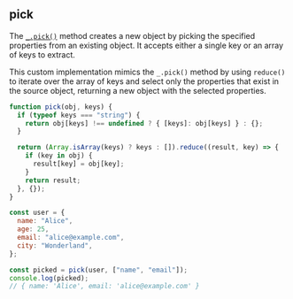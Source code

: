 
## pick

The [`_.pick()`](https://lodash.com/docs/4.17.15#pick) method creates a new object by picking
the specified properties from an existing object. It accepts either a single key or an array of keys to extract.

This custom implementation mimics the `_.pick()` method by using `reduce()` to iterate over the array of
keys and select only the properties that exist in the source object, returning a new object with the selected properties.

```js
function pick(obj, keys) {
  if (typeof keys === "string") {
    return obj[keys] !== undefined ? { [keys]: obj[keys] } : {};
  }

  return (Array.isArray(keys) ? keys : []).reduce((result, key) => {
    if (key in obj) {
      result[key] = obj[key];
    }
    return result;
  }, {});
}

const user = {
  name: "Alice",
  age: 25,
  email: "alice@example.com",
  city: "Wonderland",
};

const picked = pick(user, ["name", "email"]);
console.log(picked);
// { name: 'Alice', email: 'alice@example.com' }
```
